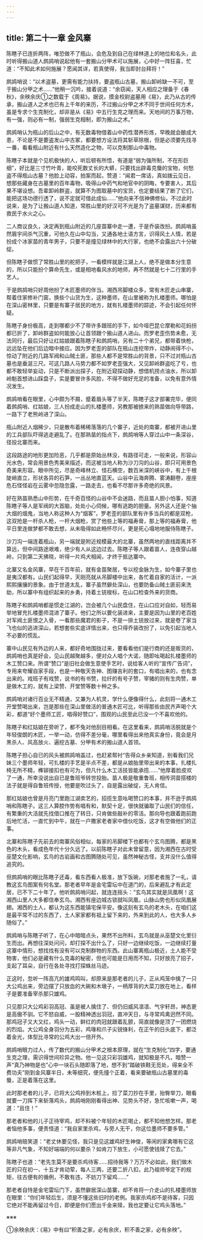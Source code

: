 ```yaml
---
---
---
```

title: 第二十一章 金风寨
---




陈瞎子已连折两阵，唯恐做不了瓶山，会危及到自己在绿林道上的地位和名头，此时听得搬山道人鹧鸪哨说起他有一套搬山分甲术可以施展，心中好一阵狂喜，忙道：“不知此术如何施展？愿闻其详，若真使得，我当即封台拜将！”

鹧鸪哨说：“以术盗墓，更需有能力扶持，要盗瓶山古墓，搬山卸岭缺一不可，至于搬山分甲之术……”他稍一沉吟，接着说道：“余窃闻，天人相应之理备于《春秋》，余秧余庆①之数载于《周易》。据说，摸金校尉盗墓用《易》，此乃从古的传承，搬山道人之术也已有上千年的来历，不过搬山分甲之术不同于世间任何方术，虽是专求个生克制化，却非是从《易》中五行生克之理而来。天地间的万事万物，有一强，则必有一制，强弱生克相制，即为搬山之术。”

鹧鸪哨认为瓶山的后山之中，有无数毒物借着山中药性潜养形炼，早晚就会酿成大患，不论是不是要盗发山中古冢，都要想方设法将其斩草除根，但是必须要先找寻一番，看看瓶山附近有什么天然造化之物，可以克制那山中毒物。

陈瞎子本就是个见机极快的人，听后顿有所悟，有道是“弱为强所制，不在形巨细”，好比是三寸竹叶青，能咬死数丈长的大蟒，只要找出辟毒克蜃的宝物，何愁盗不得瓶山古墓？他脸上动容，拍案而起，赞道：“闻君一席话，真如拨云见日，想那些藏身在古墓里的百年毒物，吸得山中药气和地官中的阴晦，专要害人，其后果不堪设想。吾辈卸岭群盗，就算不为图取墓中的宝货，也定要结果了断了它们，能把这场功德行透了，说不定就可借此成仙……”他向来不信神佛修仙，不过此时说来，是为了让搬山道人知道，常胜山里的好汉可不光是为了盗墓谋财，历来都有救民于水火之心。

二人商议良久，决定再到瓶山附近的几座苗寨中走一遭，于是乔装改扮。鹧鸪哨虽然眉宇间杀气沉重，可他久在山中勾当，又通各地土语方言，识得风土人情，若是扮成个冰家苗的青年男子，只要不是撞见绿林中的大行家，也绝不会露出六十分破绽。

但陈瞎子做惯了常胜山里的舵把子，一看模样就是江湖上人，绝不是做本分生意的，所以只能扮个算命先生，或是相地看风水的地师，再不然就是七十二行里的手艺人。

于是鹧鸪哨只好周他扮了木匠墨师的伴当。湘西吊脚楼众多，常有木匠走山串寨，帮着住家修补门窗，换些个山货为生，这种墨师，在山里被称为扎楼墨师。哪怕是在深山密林里，只要是有寨子居民的地方，就有扎楼墨师的踪迹，不会引起任何怀疑。

陈瞎子身份极高，走到哪都少不了带许多跟班的手下，如今哑巴昆仑摩勒和花蚂拐都已折了，卸岭群盗如何能放心让首领跟个搬山道人进山。而罗老歪伤势未愈，无法同行，最后只好让红姑娘跟着陈瞎子和鹧鸪哨，另有二十个弟兄，都带着快枪，远远坠在他们后边暗中接应。因为罗老歪的部队在瓶山连挖带炸，动静闹得不小，惊动了附近的几路军阀和山贼土匪，那些人都不是常胜山的背景，只不过对瓶山古墓也是垂涎三尺。可这几路人马势力都不如罗老歪强大，又见卸岭群盗吃了亏，也都不敢轻举妄动，只是不断派出探子，在附近窥探动静，想借机捞点油水，所以卸岭魁首想进山踩盘子，实是要冒许多风脸，不得不做好充足的准备，以免有意外情况发生。

鹧鸪哨看在眼里，心中颇为不屑，蹙着眉头等了半天，陈瞎子这才部署完毕，便同着鹧鸪哨、红姑娘，三人扮成走山的扎楼墨师，另教那被掳来的熟苗做向导带路，一路下了老熊岭进了深山。

瓶山附近人烟稀少，只是散布着稀稀落落的几个寨子，近处的南寨，都被开进山里的工兵部队吓得逃走避乱了。在那熟苗的指点下，鹧鸪哨等人穿过山中一条深谷，径投北寨而来。

这段路途的地形更加险恶，几乎都是原始丛林没，有路径可走，一般来说，形容山光水色，常会用景色秀美来描述，而这被当地人称为沙刀沟的山谷，即只可用景色奇美来形容。眼中所见，尽是奇峰林立、怪石横空，数百米深的峡谷中，有上千根陡峭直立，形状各异的石笋，一丛丛地直蓝天。山谷中云海奔腾、雾涛翻卷，座座危石怪怪岩在云雾中忽隐忽露，一路走去，也看不尽那许多奇绝的风景。

好在熟苗熟悉山中形势，在千奇百怪的山谷中不会迷路，而且苗人胆小怕事，知道陈瞎子等人是军阀的大首脑，处处小心伺候，哪有逃跑的胆量。另外这人还是个抽大烟的烟鬼，当地人称这种人为“烟客”，罗老歪的部队里有许多当兵的都是双枪，这双抢是一杆杀人枪，一杆大烟枪，赏了他些上等的福寿膏，那上等的福寿膏，他平日里连做梦都不敢去想，从未吸得如此畅怀尽兴，更是死心塌地地服侍陈瞎子。

沙刀沟一端连着瓶山，另一端就是附近规模最大的北寨，虽然两地的直线距离并不算远，但中间路途艰难，绝少有人从这边过去。陈瞎子等人跟着苗人，连夜穿山越岭，只到第二天拂晓，听得一片鸡犬相闻，才终于抵达寨中。

北寨又名金风寨，早在千百年前，就有金苗聚居，专以挖金脉为生，如今寨子里也是夷汉都有。山民们起得早，天刚亮就从吊脚楼中出来，各忙着自家的活计，一派熙熙攘攘的景象。由于世道太乱，寨子虽然僻处深山，也要防备山贼土匪前来洗劫，所以寨中有组织起来的乡勇，持着土铳梭标，在山口检查外来的货商。

陈瞎子和鹧鸪哨都是惯走江湖的，岂会被几个山民盘住，在山口应对自如，轻而易举地冒充扎楼墨师混进了寨子。他们之所以要化装进来，主要是因为山里的老百姓对军阀土匪恨之入骨，一看那些魔君的影子，不是一排土铳放过来，就是卷了家当飞也似的逃进深山，若想套些实底详情出来，也只得乔装改扮了，以免引起当地人不必要的慌乱。

寨中山民见有外边的人来，都好奇地围拢过来，要看看他们是行商的还是贩货的，鹧鸪哨也真是好会，见山民越聚越多，便对众人唱个大诺，随即吆喝起扎楼墨师的木工赞口来。所谓“赞口”是旧社会做生意使手艺时，说给客人听的“宣传广告词”，专用来夸耀自家手段，也是一种敬天告神、图赚吉利的套口，有唱出来的，也有念出来的。戏班子有戏赞，说书的有书赞，拉纤的有号子赞，宰猪的则有生肉赞，单是做木工的，就有上梁赞、开堂赞等数十种之多。

鹧鸪哨对诸行百业无不精通，又兼为人机灵，学什么便像得什么，此刻将一通木工开堂赞喝出来，岂是那些在深山里做活的普通木匠可比，听得那些由民齐声喝个大彩，都道“好个墨师工匠，唱得好赞口”，围观的山民至此已没一个不喜欢他的。

陈瞎子和红姑娘在旁听了，都不兔对他刮目相看。在这里看来，鹧鸪哨活脱就是个年轻俊朗的木匠，一举一动，仿得不差分毫，哪里看得出来他真实身份，竟会是月黑杀人、风高放火、遍挖古墓、分甲有术的搬山道人首领。

陈瞎子担心自已的风头被鹧鸪哨盖过，也赶紧帮衬“告得众乡亲知道，别看我们兄妹三个墨师年轻，可扎楼的手艺是半点不差，都是从娘胎里带出来的本事，扎楼扎椅无所不精，榫铆接扣也有可为，但凡什么木工活技皆能承揽……”他厚着脸皮欢了一通，所幸没说出自已是鲁班爷转世投胎。苗人极是敬重鲁班，相传洞苗搭楼的法子就是得自鲁班传授，他要是吹过头了，自是露出破绽，无人肯信。

那红姑娘也曾是月亮门里跑江湖卖艺的，招揽生意吆喝赞口的本事，并不逊于鹧鸪哨和陈瞎子。这三人算腔作势有唱有和，默契十足，很快就骗取了山民们的信任，有繁重的大活就先找借口推在了转日，只肯做些敲补的零活。那向导也跟着跑前跑后地忙活，一直忙到中午，就在一户撒家老者家中借伙吃饭，这才有空做他们的正事。

北寨和陈瞎子先前去的南寨风俗相似，每家的吊脚楼下也都有个玄鸟图腾，都是黑色的木头，看成色年代十分久远了。以前陈瞎子对此未曾留意，因为湘西在古时受巫楚文化影响，玄鸟的古岩画和古图腾随处可见，虽然神秘古怪，支并没什么值得追究的。

但鹧鸪哨的眼比陈瞎子还毒，看东西看人极准，放下饭碗，对那老者施了一礼，请教这玄鸟图案有何名堂。那老者早年是金宅雷坛中在道门的，后来避乱才有此定居，已不下二十年了。他听鹧鸪哨问起，就连连摇头：“玄鸟其实就是凤凰啊！这湘西山里人大多都信奉玄鸟。湘西有座边城古锁就叫凤凰，山脉山势也形似凤凰展翅。湘西的土人，都认为这东西能镇宅保平安。像这刻有玄鸟的老木头，在咱们这是最平常不过的东西了，土人家家都有祖上留下来的，外来到此的人，也大多人乡随俗了。”

鹧鸪哨与陈瞎子听了，在心中暗暗点头，果然不出所料，玄鸟就是从巫楚文化里衍生而出。再想往深处问问，却打探不出什么了，只好一边继续吃饭，一边继续打量这寨中情形，想找找有没有可以克制群物的东西。此山寨离瓶山极近，土人能不受物害，他们必是藏有什么克毒的秘密，但也可能是日用而不知，只好放亮了招子，支起了耳朵，自行在各处寻找打探蛛丝马迹。

正这时，忽听一阵高亢的雄鸡鸣叫，却原来是那老者的儿子，正从鸡笼中擒了一只大公鸡出来，旁边摆了只放血的大碗和木墩子，一柄厚背的大菜刀放在地上，看样子是要准备宰杀那只雄鸡。

只见那只大公鸡彩羽高冠、虽是被人擒住了、但仍旧威风凛凛、气宇轩昂，神态更是高傲不驯。它不怒自威，一股精神透出羽冠，直冲天日，与寻常鸡禽迥然不同。那鸡冠子又大又红，鸡头一动，鲜红的肉冠就跟着乱颤，简直就像是顶了一团燃烧的烈焰。大公鸡全身羽分为五彩，鸡喙和爪子尖锐锋利，在正午的日头底下，都泛着金光，体型比寻常的公鸡大出一倍开外。

鹧鸪哨眼力过人，传了数代的搬山分甲术之根本原理，就在“生克制化”四字，要通生克之理，需识得世间珍异之物。他一见这只彩羽雄鸡，就知极是不凡，暗赞一声“真乃神物是也”心中一块石头随即落了地，想不到“踏破铁鞋无觅处，得来全不费功夫”刚到金风寨半日，未等细究，便先撞个正着，看来要破瓶山古墓里的毒蜃，正是着落在这里。

此时那老者的儿子，已将大公鸡拎到木桩上，捡了菜刀抄在手里，抬臀举刀，眼看就要一刀挥下来斩落鸡头，鹧鸪哨刚刚看得出神、见势头不好，急忙咳嗽一声，喝道：“且住！”

那老者和他的儿子正待宰鸡，却不料被个年轻的木匠喝止，都不知他想怎样。那老者恼他多事，便责怪道：“我自家里杀鸡，与旁人无干，你这位墨师不要多管。”

鹧鸪哨赔笑道：“老丈休要见怪，我只是见这雄鸡好生神俊，等闲的家禽哪有它这等非凡气象，不知好端端的何以要杀？如肯刀下放生，小可愿使钱赎了它去。”

陈瞎子也道：“老先生莫不是要杀鸡待客……招待我等？万万不必如此，我们做木匠的只在初一、十五才肯动荤，每人三两，还要二折八扣，此乃祖师爷定下的规矩，往古便有的循例，不敢有违，不妨刀下留鸡……”

那老者自恃是金宅雷坛门下，虽然僻居深山苗寨，却不肯将一介走山的扎楼墨师放在眼里：“你们年轻后生，须是不懂这些旧时的老例。我家杀鸡却不是待客，只因它绝对不能再留过今日，即便是你们愿出千金来赎，我也定要让它鸡头落地。”

※※※

①余秧余庆：《易》中有曰“积善之家，必有余庆，积不善之家，必有余秧”。
